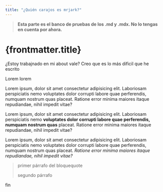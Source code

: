 ```yaml
---
title: "¿Quién carajos es mrjark?"
---
```


> **Esta parte es el banco de pruebas de los .md y .mdx. No lo tengas en cuenta por ahora.**

# {frontmatter.title}

¿Estoy trabajnado en mi about vale? Creo que es lo más dificil que he escrito

Lorem lorem

Lorem ipsum, dolor sit amet consectetur adipisicing elit. Laboriosam perspiciatis nemo voluptates dolor corrupti labore quae perferendis, numquam nostrum quas placeat. Ratione error minima maiores itaque repudiandae, nihil impedit vitae?

Lorem ipsum, dolor sit amet consectetur adipisicing elit. Laboriosam perspiciatis nemo **voluptates dolor corrupti labore quae perferendis, numquam nostrum quas** placeat. Ratione error minima maiores itaque repudiandae, nihil impedit vitae?

Lorem ipsum, dolor sit amet consectetur adipisicing elit. Laboriosam perspiciatis nemo voluptates dolor corrupti labore quae perferendis, numquam nostrum quas placeat. _Ratione error minima maiores itaque repudiandae, nihil impedit vitae?_

> primer párrafo del bloquequote
>
> segundo párrafo

fin

